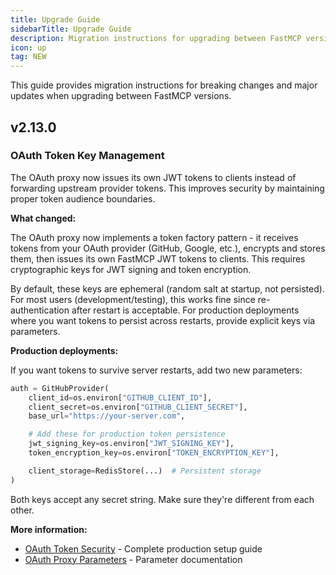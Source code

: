 ```yaml
---
title: Upgrade Guide
sidebarTitle: Upgrade Guide
description: Migration instructions for upgrading between FastMCP versions
icon: up
tag: NEW
---
```


This guide provides migration instructions for breaking changes and major updates when upgrading between FastMCP versions.

## v2.13.0

### OAuth Token Key Management

The OAuth proxy now issues its own JWT tokens to clients instead of forwarding upstream provider tokens. This improves security by maintaining proper token audience boundaries.

**What changed:**

The OAuth proxy now implements a token factory pattern - it receives tokens from your OAuth provider (GitHub, Google, etc.), encrypts and stores them, then issues its own FastMCP JWT tokens to clients. This requires cryptographic keys for JWT signing and token encryption.

By default, these keys are ephemeral (random salt at startup, not persisted). For most users (development/testing), this works fine since re-authentication after restart is acceptable. For production deployments where you want tokens to persist across restarts, provide explicit keys via parameters.

**Production deployments:**

If you want tokens to survive server restarts, add two new parameters:

```python
auth = GitHubProvider(
    client_id=os.environ["GITHUB_CLIENT_ID"],
    client_secret=os.environ["GITHUB_CLIENT_SECRET"],
    base_url="https://your-server.com",

    # Add these for production token persistence
    jwt_signing_key=os.environ["JWT_SIGNING_KEY"],
    token_encryption_key=os.environ["TOKEN_ENCRYPTION_KEY"],

    client_storage=RedisStore(...)  # Persistent storage
)
```

Both keys accept any secret string. Make sure they're different from each other.

**More information:**
- [OAuth Token Security](/deployment/http#oauth-token-security) - Complete production setup guide
- [OAuth Proxy Parameters](/servers/auth/oauth-proxy#configuration-parameters) - Parameter documentation
